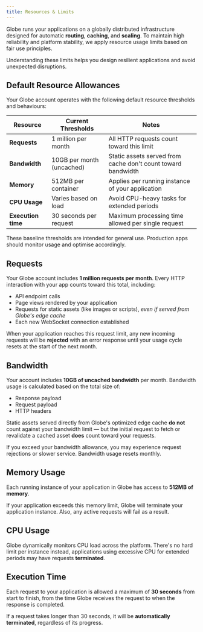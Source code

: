 ```yaml
---
title: Resources & Limits
---
```


Globe runs your applications on a globally distributed infrastructure designed for automatic **routing**, **caching**, and **scaling**. To maintain high reliability and platform stability, we apply resource usage limits based on fair use principles.

Understanding these limits helps you design resilient applications and avoid unexpected disruptions.

## Default Resource Allowances

Your Globe account operates with the following default resource thresholds and behaviours:

| **Resource**       | **Current Thresholds**    | **Notes**                                                    |
| ------------------ | ------------------------- | ------------------------------------------------------------ |
| **Requests**       | 1 million per month       | All HTTP requests count toward this limit                    |
| **Bandwidth**      | 10GB per month (uncached) | Static assets served from cache don't count toward bandwidth |
| **Memory**         | 512MB per container       | Applies per running instance of your application             |
| **CPU Usage**      | Varies based on load      | Avoid CPU-heavy tasks for extended periods                   |
| **Execution time** | 30 seconds per request    | Maximum processing time allowed per single request           |

These baseline thresholds are intended for general use. Production apps should monitor usage and optimise accordingly.

## Requests

Your Globe account includes **1 million requests per month**. Every HTTP interaction with your app counts toward this total, including:

- API endpoint calls
- Page views rendered by your application
- Requests for static assets (like images or scripts), _even if served from Globe's edge cache_
- Each new WebSocket connection established

When your application reaches this request limit, any new incoming requests will be **rejected** with an error response until your usage cycle resets at the start of the next month.

## Bandwidth

Your account includes **10GB of uncached bandwidth** per month. Bandwidth usage is calculated based on the total size of:

- Response payload
- Request payload
- HTTP headers

Static assets served directly from Globe's optimized edge cache **do not** count against your bandwidth limit — but the initial request to fetch or revalidate a cached asset **does** count toward your requests.

If you exceed your bandwidth allowance, you may experience request rejections or slower service. Bandwidth usage resets monthly.

## Memory Usage

Each running instance of your application in Globe has access to **512MB of memory**.

If your application exceeds this memory limit, Globe will terminate your application instance. Also, any active requests will fail as a result.

## CPU Usage

Globe dynamically monitors CPU load across the platform. There's no hard limit per instance instead, applications using excessive CPU for extended periods may have requests **terminated**.

## Execution Time

Each request to your application is allowed a maximum of **30 seconds** from start to finish, from the time Globe receives the request to when the response is completed.

If a request takes longer than 30 seconds, it will be **automatically terminated**, regardless of its progress.
